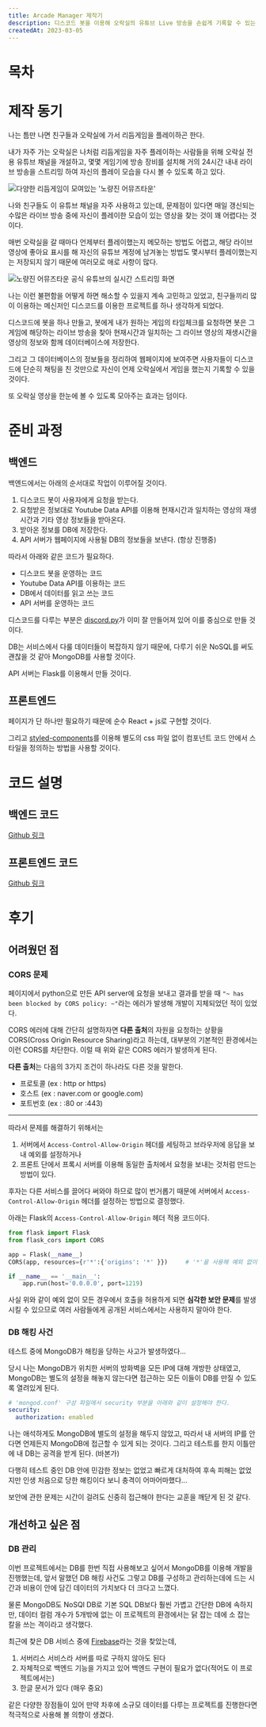 ```yaml
---
title: Arcade Manager 제작기
description: 디스코드 봇을 이용해 오락실의 유튜브 Live 방송을 손쉽게 기록할 수 있는 프로그램을 제작하였습니다.
createdAt: 2023-03-05
---
```


# 목차

# 제작 동기

나는 틈만 나면 친구들과 오락실에 가서 리듬게임을 플레이하곤 한다.

내가 자주 가는 오락실은 나처럼 리듬게임을 자주 플레이하는 사람들을 위해 오락실 전용 유튜브 채널을 개설하고, 몇몇 게임기에 방송 장비를 설치해 거의 24시간 내내 라이브 방송을 스트리밍 하여 자신의 플레이 모습을 다시 볼 수 있도록 하고 있다.

![다양한 리듬게임이 모여있는 '노량진 어뮤즈타운'](https://fastly.4sqi.net/img/general/1116x400/406903573_TTnIbMTaFuDf9irkZfBkF3Dso0MImU3jD5FwAmOGfew.jpg)

나와 친구들도 이 유튜브 채널을 자주 사용하고 있는데, 문제점이 있다면 매일 갱신되는 수많은 라이브 방송 중에 자신이 플레이한 모습이 있는 영상을 찾는 것이 꽤 어렵다는 것이다.

매번 오락실을 갈 때마다 언제부터 플레이했는지 메모하는 방법도 어렵고, 해당 라이브 영상에 좋아요 표시를 해 자신의 유튜브 계정에 남겨놓는 방법도 몇시부터 플레이했는지는 저장되지 않기 때문에 여러모로 애로 사항이 많다.

![노량진 어뮤즈타운 공식 유튜브의 실시간 스트리밍 화면](amusetownlive.png)

나는 이런 불편함을 어떻게 하면 해소할 수 있을지 계속 고민하고 있었고, 친구들끼리 많이 이용하는 메신저인 디스코드를 이용한 프로젝트를 하나 생각하게 되었다.

디스코드에 봇을 하나 만들고, 봇에게 내가 원하는 게임의 타임체크를 요청하면 봇은 그 게임에 해당하는 라이브 방송을 찾아 현재시간과 일치하는 그 라이브 영상의 재생시간을 영상의 정보와 함께 데이터베이스에 저장한다.

그리고 그 데이터베이스의 정보들을 정리하여 웹페이지에 보여주면 사용자들이 디스코드에 단순히 채팅을 친 것만으로 자신이 언제 오락실에서 게임을 했는지 기록할 수 있을 것이다.

또 오락실 영상을 한눈에 볼 수 있도록 모아주는 효과는 덤이다.

# 준비 과정

## 백엔드

백엔드에서는 아래의 순서대로 작업이 이루어질 것이다.

1. 디스코드 봇이 사용자에게 요청을 받는다.
2. 요청받은 정보대로 Youtube Data API를 이용해 현재시간과 일치하는 영상의 재생시간과 기타 영상 정보들을 받아온다.
3. 받아온 정보를 DB에 저장한다.
4. API 서버가 웹페이지에 사용될 DB의 정보들을 보낸다. (항상 진행중)


따라서 아래와 같은 코드가 필요하다.

- 디스코드 봇을 운영하는 코드
- Youtube Data API를 이용하는 코드
- DB에서 데이터를 읽고 쓰는 코드
- API 서버를 운영하는 코드


디스코드를 다루는 부분은 [discord.py](https://github.com/Rapptz/discord.py)가 이미 잘 만들어져 있어 이를 중심으로 만들 것이다.

DB는 서비스에서 다룰 데이터들이 복잡하지 않기 때문에, 다루기 쉬운 NoSQL를 써도 괜찮을 것 같아 MongoDB를 사용할 것이다.

API 서버는 Flask를 이용해서 만들 것이다.

## 프론트엔드

페이지가 단 하나만 필요하기 때문에 순수 React + js로 구현할 것이다.

그리고 [styled-components](https://styled-components.com/)를 이용해 별도의 css 파일 없이 컴포넌트 코드 안에서 스타일을 정의하는 방법을 사용할 것이다.

# 코드 설명

## 백엔드 코드

[Github 링크](https://github.com/Temple2001/arcade-manager/tree/main/backend_python)


## 프론트엔드 코드

[Github 링크](https://github.com/Temple2001/arcade-manager/tree/main/frontend_reactjs)


# 후기

## 어려웠던 점

### CORS 문제

페이지에서 python으로 만든 API server에 요청을 보내고 결과를 받을 때 `"~ has been blocked by CORS policy: ~"`라는 에러가 발생해 개발이 지체되었던 적이 있었다.

CORS 에러에 대해 간단히 설명하자면 **다른 출처**의 자원을 요청하는 상황을 CORS(Cross Origin Resource Sharing)라고 하는데, 대부분의 기본적인 환경에서는 이런 CORS를 차단한다. 이럴 때 위와 같은 CORS 에러가 발생하게 된다.

**다른 출처**는 다음의 3가지 조건이 하나라도 다른 것을 말한다.

- 프로토콜 (ex : http or https)
- 호스트 (ex : naver.com or google.com)
- 포트번호 (ex : :80 or :443)

---

따라서 문제를 해결하기 위해서는
1. 서버에서 `Access-Control-Allow-Origin` 헤더를 세팅하고 브라우저에 응답을 보내 예외를 설정하거나
2. 프론트 단에서 프록시 서버를 이용해 동일한 출처에서 요청을 보내는 것처럼 만드는 방법이 있다.

후자는 다른 서비스를 끌어다 써와야 하므로 많이 번거롭기 때문에 서버에서 `Access-Control-Allow-Origin` 헤더를 설정하는 방법으로 결정했다.

아래는 Flask의 `Access-Control-Allow-Origin` 헤더 적용 코드이다.

```python
from flask import Flask
from flask_cors import CORS

app = Flask(__name__)
CORS(app, resources={r'*':{'origins': '*' }})     # '*'을 사용해 예외 없이 모든 경우에서 호출 허용

if __name__ == '__main__':
    app.run(host='0.0.0.0', port=1219)
```

사실 위와 같이 예외 없이 모든 경우에서 호출을 허용하게 되면 **심각한 보안 문제**를 발생시킬 수 있으므로 여러 사람들에게 공개된 서비스에서는 사용하지 말아야 한다.

### DB 해킹 사건

테스트 중에 MongoDB가 해킹을 당하는 사고가 발생하였다...

당시 나는 MongoDB가 위치한 서버의 방화벽을 모든 IP에 대해 개방한 상태였고, MongoDB는 별도의 설정을 해놓지 않는다면 접근하는 모든 이들이 DB를 만질 수 있도록 열려있게 된다.

```yaml
# 'mongod.conf' 구성 파일에서 security 부분을 아래와 같이 설정해야 한다.
security:
  authorization: enabled
```

나는 애석하게도 MongoDB에 별도의 설정을 해두지 않았고, 따라서 내 서버의 IP를 안다면 언제든지 MongoDB에 접근할 수 있게 되는 것이다.
그리고 테스트를 한지 이틀만에 내 DB는 공격을 받게 된다. (바본가)

다행히 테스트 중인 DB 안에 민감한 정보는 없었고 빠르게 대처하여 후속 피해는 없었지만 인생 처음으로 당한 해킹이다 보니 충격이 어마어마했다...

보안에 관한 문제는 시간이 걸려도 신중히 접근해야 한다는 교훈을 깨닫게 된 것 같다.

## 개선하고 싶은 점

### DB 관리

이번 프로젝트에서는 DB를 한번 직접 사용해보고 싶어서 MongoDB를 이용해 개발을 진행했는데, 앞서 말했던 DB 해킹 사건도 그렇고 DB를 구성하고 관리하는데에 드는 시간과 비용이 안에 담긴 데이터의 가치보다 더 크다고 느꼈다.

물론 MongoDB도 NoSQl DB로 기본 SQL DB보다 훨씬 가볍고 간단한 DB에 속하지만, 데이터 컬럼 개수가 5개밖에 없는 이 프로젝트의 환경에서는 닭 잡는 데에 소 잡는 칼을 쓰는 격이라고 생각했다.

최근에 찾은 DB 서비스 중에 [Firebase](https://firebase.google.com/?hl=ko)라는 것을 찾았는데,

1. 서버리스 서비스라 서버를 따로 구하지 않아도 된다
2. 자체적으로 백엔드 기능을 가지고 있어 백엔드 구현이 필요가 없다(적어도 이 프로젝트에서는)
3. 한글 문서가 있다 (매우 중요)

같은 다양한 장점들이 있어 만약 차후에 소규모 데이터를 다루는 프로젝트를 진행한다면 적극적으로 사용해 볼 의향이 생겼다.